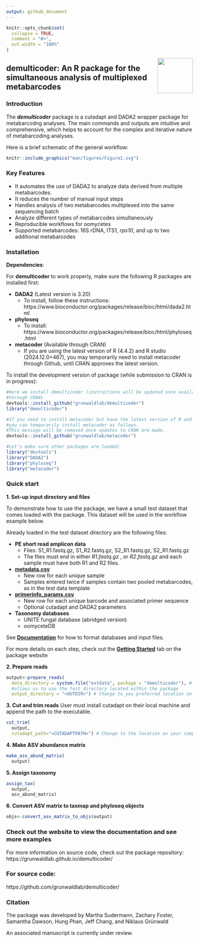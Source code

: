 ```yaml
---
output: github_document
---
```


```r
knitr::opts_chunk$set(
  collapse = TRUE,
  comment = "#>",
  out.width = "100%"
)
```

<img src="man/figures/demulticoder_logo_iteration1.png" align="right" height="95" alt="" />  

## **demulticoder**: An R package for the simultaneous analysis of multiplexed metabarcodes

### Introduction

The ***demulticoder*** package is a cutadapt and DADA2 wrapper package for metabarcodng analyses. The main commands and outputs are intuitive and comprehensive, which helps to account for the complex and iterative nature of metabarcoding analyses. 

Here is a brief schematic of the general workflow:  

```r
knitr::include_graphics("man/figures/Figure1.svg")
```

### Key Features

* It automates the use of DADA2 to analyze data derived from multiple metabarcodes.  
* It reduces the number of manual input steps  
* Handles analysis of two metabarcodes multiplexed into the same sequencing batch    
* Analyze different types of metabarcodes simultaneously  
* Reproducible workflows for oomycetes
* Supported metabarcodes: 16S rDNA, ITS1, *rps10*, and up to two additional metabarcodes 

### Installation  

**Dependencies**:  

For **demulticoder** to work properly, make sure the following R packages are installed first:  

* **DADA2** (Latest version is 3.20)  
  * To install, follow these instructions: https://www.bioconductor.org/packages/release/bioc/html/dada2.html  
* **phyloseq**  
  * To install: https://www.bioconductor.org/packages/release/bioc/html/phyloseq.html  
* **metacoder** (Available through CRAN)  
  * If you are using the latest version of R (4.4.2) and R studio (2024.12.0+467), you may temporarily need to install metacoder through Github, until CRAN approves the latest version.

To install the development version of package (while submission to CRAN is in progress):  

```r
#Here we install demulticoder (instructions will be updated once available 
#through CRAN)
devtools::install_github("grunwaldlab/demulticoder")
library("demulticoder")

#If you need to install metacoder but have the latest version of R and R studio, 
#you can temporarily install metacoder as follows. 
#This message will be removed once updates to CRAN are made. 
devtools::install_github("grunwaldlab/metacoder")

#Let's make sure other packages are loaded:
library("devtools")
library("DADA2")
library("phyloseq")
library("metacoder")
```

### Quick start  

**1. Set-up input directory and files**  

To demonstrate how to use the package, we have a small test dataset that comes loaded with the package. 
This dataset will be used in the workflow example below.

Already loaded in the test dataset directory are the following files: 

* **PE short read amplicon data**
  * Files: S1_R1.fastq.gz, S1_R2.fastq.gz, S2_R1.fastq.gz, S2_R1.fastq.gz  
  * The files must end in either *R1.fastq.gz* , or *R2.fastq.gz* and each sample must have both R1 and R2 files.
* [**metadata.csv**](https://github.com/grunwaldlab/demulticoder/blob/main/inst/extdata/metadata.csv)
  * New row for each unique sample
  * Samples entered twice if samples contain two pooled metabarcodes, as in the test data template
* [**primerinfo_params.csv**](https://github.com/grunwaldlab/demulticoder/blob/main/inst/extdata/primerinfo_params.csv)
  * New row for each unique barcode and associated primer sequence
  * Optional cutadapt and DADA2 parameters
* **Taxonomy databases**  
  * UNITE fungal database (abridged version)
  * oomyceteDB 
  
See [**Documentation**](https://grunwaldlab.github.io/demulticoder/articles/Documentation.html) for how to format databases and input files. 

For more details on each step, check out the [**Getting Started**](https://grunwaldlab.github.io/demulticoder/articles/Getting_Started.html) tab on the package website

**2. Prepare reads** 
```r
output<-prepare_reads(
  data_directory = system.file("extdata", package = "demulticoder"), # This 
  #allows us to use the test directory located within the package
  output_directory = "<OUTDIR>") # Change to you preferred location on your local computer (Example: "~/demulticoder_test")
```

**3. Cut and trim reads** 
User must install cutadapt on their local machine and append the path to the executable.
```r
cut_trim(
  output,
  cutadapt_path="<CUTADAPTPATH>") # Change to the location on your computer. (Example: "/usr/bin/cutadapt")
```
 
  
**4. Make ASV abundance matrix** 
```r
make_asv_abund_matrix(
  output)
```
  
  
**5. Assign taxonomy** 
```r
assign_tax(
  output,
  asv_abund_matrix)
```

  
**6. Convert ASV matrix to taxmap and phyloseq objects** 
```r
objs<-convert_asv_matrix_to_objs(output)
```


### Check out the website to view the documentation and see more examples  
For more information on source code, check out the package repository: 
https://grunwaldlab.github.io/demulticoder/

### For source code: 
https://github.com/grunwaldlab/demulticoder/

### Citation

The package was developed by Martha Sudermann, Zachary Foster, Samantha Dawson, Hung Phan, Jeff Chang, and Niklaus Grünwald

An associated manuscript is currently under review. 